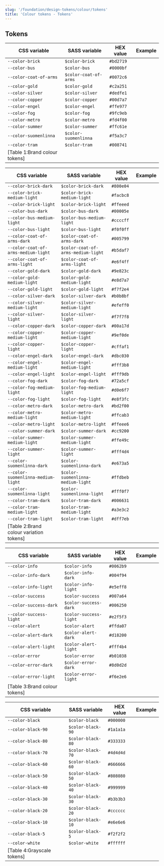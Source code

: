 ```yaml
---
slug: '/foundation/design-tokens/colour/tokens'
title: 'Colour tokens - Tokens'
---
```





## Tokens

| CSS variable           | SASS variable         | HEX value | Example                                                                        |
| ---------------------- | --------------------- | --------- | ------------------------------------------------------------------------------ |
| `--color-brick`        | `$color-brick`        | `#bd2719` | <TextAndColorExample color="var(--color-brick)" name="Brick example" />        |
| `--color-bus`          | `$color-bus`          | `#0000bf` | <TextAndColorExample color="var(--color-bus)" name="Brick example" />          |
| `--color-coat-of-arms` | `$color-coat-of-arms` | `#0072c6` | <TextAndColorExample color="var(--color-coat-of-arms)" name="Brick example" /> |
| `--color-gold`         | `$color-gold`         | `#c2a251` | <TextAndColorExample color="var(--color-gold)" name="Brick example" />         |
| `--color-silver`       | `$color-silver`       | `#dedfe1` | <TextAndColorExample color="var(--color-silver)" name="Brick example" />       |
| `--color-copper`       | `$color-copper`       | `#00d7a7` | <TextAndColorExample color="var(--color-copper)" name="Brick example" />       |
| `--color-engel`        | `$color-engel`        | `#ffe977` | <TextAndColorExample color="var(--color-engel)" name="Brick example" />        |
| `--color-fog`          | `$color-fog`          | `#9fc9eb` | <TextAndColorExample color="var(--color-fog)" name="Brick example" />          |
| `--color-metro`        | `$color-metro`        | `#fd4f00` | <TextAndColorExample color="var(--color-metro)" name="Brick example" />        |
| `--color-summer`       | `$color-summer`       | `#ffc61e` | <TextAndColorExample color="var(--color-summer)" name="Brick example" />       |
| `--color-suomenlinna`  | `$color-suomenlinna`  | `#f5a3c7` | <TextAndColorExample color="var(--color-suomenlinna)" name="Brick example" />  |
| `--color-tram`         | `$color-tram`         | `#008741` | <TextAndColorExample color="var(--color-tram)" name="Brick example" />         |
[Table 1:Brand colour tokens]|

| CSS variable                       | SASS variable                     | HEX value | Example                                                                                            |
| ---------------------------------- | --------------------------------- | --------- | -------------------------------------------------------------------------------------------------- |
| `--color-brick-dark`               | `$color-brick-dark`               | `#800e04` | <TextAndColorExample color="var(--color-brick-dark)" name="Brick example" />                       |
| `--color-brick-medium-light`       | `$color-brick-medium-light`       | `#facbc8` | <TextAndColorExample color="var(--color-brick-medium-light)" name="Brick example" />               |
| `--color-brick-light`              | `$color-brick-light`              | `#ffeeed` | <TextAndColorExample color="var(--color-brick-light)" name="Brick example" />                      |
| `--color-bus-dark`                 | `$color-bus-dark`                 | `#00005e` | <TextAndColorExample color="var(--color-bus-dark)" name="Bus example" />                           |
| `--color-bus-medium-light`         | `$color-bus-medium-light`         | `#ccccff` | <TextAndColorExample color="var(--color-bus-medium-light)" name="Bus example" />                   |
| `--color-bus-light`                | `$color-bus-light`                | `#f0f0ff` | <TextAndColorExample color="var(--color-bus-light)" name="Bus example" />                          |
| `--color-coat-of-arms-dark`        | `$color-coat-of-arms-dark`        | `#005799` | <TextAndColorExample color="var(--color-coat-of-arms-dark)" name="Coat of Arms example" />         |
| `--color-coat-of-arms-medium-light`| `$color-coat-of-arms-medium-light`| `#b5daf7` | <TextAndColorExample color="var(--color-coat-of-arms-medium-light)" name="Coat of Arms example" /> |
| `--color-coat-of-arms-light`       | `$color-coat-of-arms-light`       | `#e6f4ff` | <TextAndColorExample color="var(--color-coat-of-arms-light)" name="Coat of Arms example" />        |
| `--color-gold-dark`                | `$color-gold-dark`                | `#9e823c` | <TextAndColorExample color="var(--color-gold-dark)" name="Gold example" />                         |
| `--color-gold-medium-light`        | `$color-gold-medium-light`        | `#e8d7a7` | <TextAndColorExample color="var(--color-gold-medium-light)" name="Gold example" />                 |
| `--color-gold-light`               | `$color-gold-light`               | `#f7f2e4` | <TextAndColorExample color="var(--color-gold-light)" name="Gold example" />                        |
| `--color-silver-dark`              | `$color-silver-dark`              | `#b0b8bf` | <TextAndColorExample color="var(--color-silver-dark)" name="Silver example" />                     |
| `--color-silver-medium-light`      | `$color-silver-medium-light`      | `#efeff0` | <TextAndColorExample color="var(--color-silver-medium-light)" name="Silver example" />             |
| `--color-silver-light`             | `$color-silver-light`             | `#f7f7f8` | <TextAndColorExample color="var(--color-silver-light)" name="Silver example" />                    |
| `--color-copper-dark`              | `$color-copper-dark`              | `#00a17d` | <TextAndColorExample color="var(--color-copper-dark)" name="Copper example" />                     |
| `--color-copper-medium-light`      | `$color-copper-medium-light`      | `#9ef0de` | <TextAndColorExample color="var(--color-copper-medium-light)" name="Copper example" />             |
| `--color-copper-light`             | `$color-copper-light`             | `#cffaf1` | <TextAndColorExample color="var(--color-copper-light)" name="Copper example" />                    |
| `--color-engel-dark`               | `$color-engel-dark`               | `#dbc030` | <TextAndColorExample color="var(--color-engel-dark)" name="Engel example" />                       |
| `--color-engel-medium-light`       | `$color-engel-medium-light`       | `#fff3b8` | <TextAndColorExample color="var(--color-engel-medium-light)" name="Engel example" />               |
| `--color-engel-light`              | `$color-engel-light`              | `#fff9db` | <TextAndColorExample color="var(--color-engel-light)" name="Engel example" />                      |
| `--color-fog-dark`                 | `$color-fog-dark`                 | `#72a5cf` | <TextAndColorExample color="var(--color-fog-dark)" name="Fog example" />                           |
| `--color-fog-medium-light`         | `$color-fog-medium-light`         | `#d0e6f7` | <TextAndColorExample color="var(--color-fog-medium-light)" name="Fog example" />                   |
| `--color-fog-light`                | `$color-fog-light`                | `#e8f3fc` | <TextAndColorExample color="var(--color-fog-light)" name="Fog example" />                          |
| `--color-metro-dark`               | `$color-metro-dark`               | `#bd2f00` | <TextAndColorExample color="var(--color-metro-dark)" name="Metro example" />                       |
| `--color-metro-medium-light`       | `$color-metro-medium-light`       | `#ffcab3` | <TextAndColorExample color="var(--color-metro-medium-light)" name="Metro example" />               |
| `--color-metro-light`              | `$color-metro-light`              | `#ffeee6` | <TextAndColorExample color="var(--color-metro-light)" name="Metro example" />                      |
| `--color-summer-dark`              | `$color-summer-dark`              | `#cc9200` | <TextAndColorExample color="var(--color-summer-dark)" name="Summer example" />                     |
| `--color-summer-medium-light`      | `$color-summer-medium-light`      | `#ffe49c` | <TextAndColorExample color="var(--color-summer-medium-light)" name="Summer example" />             |
| `--color-summer-light`             | `$color-summer-light`             | `#fff4d4` | <TextAndColorExample color="var(--color-summer-light)" name="Summer example" />                    |
| `--color-suomenlinna-dark`         | `$color-suomenlinna-dark`         | `#e673a5` | <TextAndColorExample color="var(--color-suomenlinna-dark)" name="Suomenlinna example" />           |
| `--color-suomenlinna-medium-light` | `$color-suomenlinna-medium-light` | `#ffdbeb` | <TextAndColorExample color="var(--color-suomenlinna-medium-light)" name="Suomenlinna example" />   |
| `--color-suomenlinna-light`        | `$color-suomenlinna-light`        | `#fff0f7` | <TextAndColorExample color="var(--color-suomenlinna-light)" name="Suomenlinna example" />          |
| `--color-tram-dark`                | `$color-tram-dark`                | `#006631` | <TextAndColorExample color="var(--color-tram-dark)" name="Tram example" />                         |
| `--color-tram-medium-light`        | `$color-tram-medium-light`        | `#a3e3c2` | <TextAndColorExample color="var(--color-tram-medium-light)" name="Tram example" />                 |
| `--color-tram-light`               | `$color-tram-light`               | `#dff7eb` | <TextAndColorExample color="var(--color-tram-light)" name="Tram example" />                        |
[Table 2:Brand colour variation tokens]|

| CSS variable           | SASS variable         | HEX value | Example                                                                                         |
| ---------------------- | --------------------- | --------- | ----------------------------------------------------------------------------------------------- |
| `--color-info`         | `$color-info`         | `#0062b9` | <TextAndColorExample color="var(--color-info)" name="Info example" />                           |
| `--color-info-dark`    | `$color-info-dark`    | `#004f94` | <TextAndColorExample color="var(--color-info-dark)" name="Info dark variant example" />         |
| `--color-info-light`   | `$color-info-light`   | `#e5eff8` | <TextAndColorExample color="var(--color-info-light)" name="Info light variant example" />       |
| `--color-success`      | `$color-success`      | `#007a64` | <TextAndColorExample color="var(--color-success)" name="Success example" />                     |
| `--color-success-dark` | `$color-success-dark` | `#006250` | <TextAndColorExample color="var(--color-success-dark)" name="Success dark variant example" />   |
| `--color-success-light`| `$color-success-light`| `#e2f5f3` | <TextAndColorExample color="var(--color-success-light)" name="Success light variant example" /> |
| `--color-alert`        | `$color-alert`        | `#ffda07` | <TextAndColorExample color="var(--color-alert)" name="Alert example" />                         |
| `--color-alert-dark`   | `$color-alert-dark`   | `#d18200` | <TextAndColorExample color="var(--color-alert-dark)" name="Alert dark variant example" />       |
| `--color-alert-light`  | `$color-alert-light`  | `#fff4b4` | <TextAndColorExample color="var(--color-alert-light)" name="Alert light variant example" />     |
| `--color-error`        | `$color-error`        | `#b01038` | <TextAndColorExample color="var(--color-error)" name="Error example" />                         |
| `--color-error-dark`   | `$color-error-dark`   | `#8d0d2d` | <TextAndColorExample color="var(--color-error-dark)" name="Error dark variant example" />       |
| `--color-error-light`  | `$color-error-light`  | `#f6e2e6` | <TextAndColorExample color="var(--color-error-light)" name="Error light variant example" />     |
[Table 3:Brand colour tokens]|

| CSS variable           | SASS variable         | HEX value | Example                                                                                         |
| ---------------------- | --------------------- | --------- | ----------------------------------------------------------------------------------------------- |
| `--color-black`        | `$color-black`        | `#000000` | <TextAndColorExample color="var(--color-black)" name="Black example" />                         |
| `--color-black-90`     | `$color-black-90`     | `#1a1a1a` | <TextAndColorExample color="var(--color-black-90)" name="Black-90 example" />                   |
| `--color-black-80`     | `$color-black-80`     | `#333333` | <TextAndColorExample color="var(--color-black-80)" name="Black-80 example" />                   |
| `--color-black-70`     | `$color-black-70`     | `#4d4d4d` | <TextAndColorExample color="var(--color-black-70)" name="Black-70 example" />                   |
| `--color-black-60`     | `$color-black-60`     | `#666666` | <TextAndColorExample color="var(--color-black-60)" name="Black-60 example" />                   |
| `--color-black-50`     | `$color-black-50`     | `#808080` | <TextAndColorExample color="var(--color-black-50)" name="Black-50 example" />                   |
| `--color-black-40`     | `$color-black-40`     | `#999999` | <TextAndColorExample color="var(--color-black-40)" name="Black-40 example" />                   |
| `--color-black-30`     | `$color-black-30`     | `#b3b3b3` | <TextAndColorExample color="var(--color-black-30)" name="Black-30 example" />                   |
| `--color-black-20`     | `$color-black-20`     | `#cccccc` | <TextAndColorExample color="var(--color-black-20)" name="Black-20 example" />                   |
| `--color-black-10`     | `$color-black-10`     | `#e6e6e6` | <TextAndColorExample color="var(--color-black-10)" name="Black-10 example" />                   |
| `--color-black-5`      | `$color-black-5`      | `#f2f2f2` | <TextAndColorExample color="var(--color-black-5)" name="Black-5 example" />                     |
| `--color-white`        | `$color-white`        | `#ffffff` | <TextAndColorExample color="var(--color-white)" name="White example" />                         |
[Table 4:Grayscale tokens]|
